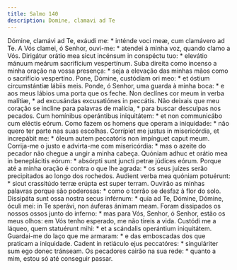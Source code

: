 ```yaml
---
title: Salmo 140
description: Domine, clamavi ad Te
---
```


<div class="side-by-side not-content">
  <span class="text-justify">
    Dómine, clamávi ad Te, exáudi me: * inténde voci meæ, cum clamávero ad Te.
  </span>
  <span class="text-justify">
    A Vós clamei, ó Senhor, ouvi-me: * atendei à minha voz, quando clamo a Vós.
  </span>
  <span class="text-justify">
    Dirigátur orátio mea sicut incénsum in conspéctu tuo: * elevátio mánuum
    meárum sacrifícium vespertínum.
  </span>
  <span class="text-justify">
    Suba direita como incenso a minha oração na vossa presença: * seja a
    elevação das minhas mãos como o sacrifício vespertino.
  </span>
  <span class="text-justify">
    Pone, Dómine, custódiam ori meo: * et óstium circumstántiæ lábiis meis.
  </span>
  <span class="text-justify">
    Ponde, ó Senhor, uma guarda à minha boca: * e aos meus lábios uma porta que
    os feche.
  </span>
  <span class="text-justify">
    Non declínes cor meum in verba malítiæ, * ad excusándas excusatiónes in
    peccátis.
  </span>
  <span class="text-justify">
    Não deixais que meu coração se incline para palavras de malícia, * para
    buscar desculpas nos pecados.
  </span>
  <span class="text-justify">
    Cum homínibus operántibus iniquitátem: * et non communicábo cum eléctis
    eórum.
  </span>
  <span class="text-justify">
    Como fazem os homens que operam a iniquidade: * não quero ter parte nas suas
    escolhas.
  </span>
  <span class="text-justify">
    Corrípiet me justus in misericórdia, et increpábit me: * óleum autem
    peccatóris non impínguet caput meum.
  </span>
  <span class="text-justify">
    Corrija-me o justo e advirta-me com misericórdia: * mas o azeite do pecador
    não chegue a ungir a minha cabeça.
  </span>
  <span class="text-justify">
    Quóniam adhuc et orátio mea in beneplácitis eórum: * absórpti sunt juncti
    petræ júdices eórum.
  </span>
  <span class="text-justify">
    Porque até a minha oração é contra o que lhe agrada: * os seus juízes serão
    precipitados ao longo dos rochedos.
  </span>
  <span class="text-justify">
    Audient verba mea quóniam potuérunt: * sicut crassitúdo terræ erúpta est
    super terram.
  </span>
  <span class="text-justify">
    Ouvirão as minhas palavras porque são poderosas: * como o torrão se desfaz à
    flor do solo.
  </span>
  <span class="text-justify">
    Dissipáta sunt ossa nostra secus inférnum: * quia ad Te, Dómine, Dómine,
    óculi mei: in Te sperávi, non áuferas ánimam meam.
  </span>
  <span class="text-justify">
    Foram dissipados os nossos ossos junto do inferno: * mas para Vós, Senhor, ó
    Senhor, estão os meus olhos: em Vós tenho esperado, me não tireis a vida.
  </span>
  <span class="text-justify">
    Custódi me a láqueo, quem statuérunt mihi: * et a scándalis operántium
    iniquitátem.
  </span>
  <span class="text-justify">
    Guardai-me do laço que me armaram: * e das emboscadas dos que praticam a
    iniquidade.
  </span>
  <span class="text-justify">
    Cadent in retiáculo ejus peccatóres: * singuláriter sum ego donec tránseam.
  </span>
  <span class="text-justify">
    Os pecadores cairão na sua rede: * quanto a mim, estou só até conseguir
    passar.
  </span>
</div>
